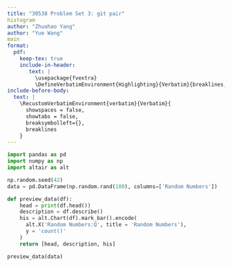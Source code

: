 ```yaml
---
title: "30538 Problem Set 3: git pair"
histogram
author: "Zhuohao Yang"
author: "Yue Wang"
main
format: 
  pdf:
    keep-tex: true
    include-in-header: 
       text: |
         \usepackage{fvextra}
         \DefineVerbatimEnvironment{Highlighting}{Verbatim}{breaklines,commandchars=\\\{\}}
include-before-body:
  text: |
    \RecustomVerbatimEnvironment{verbatim}{Verbatim}{
      showspaces = false,
      showtabs = false,
      breaksymbolleft={},
      breaklines
    }
---
```


```python
import pandas as pd
import numpy as np
import altair as alt

np.random.seed(42)
data = pd.DataFrame(np.random.rand(100), columns=['Random Numbers'])

def preview_data(df):
    head = print(df.head())
    description = df.describe()
    his = alt.Chart(df).mark_bar().encode(
      alt.X('Random Numbers:Q', title = 'Random Numbers'),
      y = 'count()'
    )
    return [head, description, his]

preview_data(data)
```